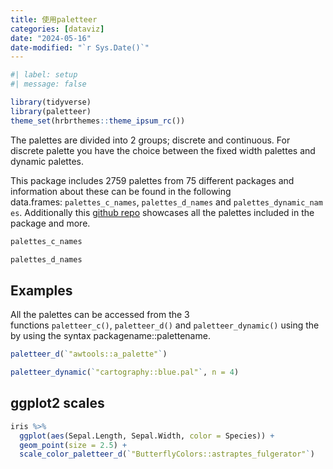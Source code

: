 ```yaml
---
title: 使用paletteer
categories: [dataviz]
date: "2024-05-16"
date-modified: "`r Sys.Date()`"
---
```


```r
#| label: setup
#| message: false

library(tidyverse)
library(paletteer)
theme_set(hrbrthemes::theme_ipsum_rc())
```

The palettes are divided into 2 groups; discrete and continuous. For discrete palette you have the choice between the fixed width palettes and dynamic palettes.

This package includes 2759 palettes from 75 different packages and information about these can be found in the following data.frames: `palettes_c_names`, `palettes_d_names` and `palettes_dynamic_names`. Additionally this [github repo](https://github.com/EmilHvitfeldt/r-color-palettes) showcases all the palettes included in the package and more.

```r
palettes_c_names
```

```r
palettes_d_names
```

## Examples

All the palettes can be accessed from the 3 functions `paletteer_c()`, `paletteer_d()` and `paletteer_dynamic()` using the by using the syntax packagename::palettename.

```r
paletteer_d(`"awtools::a_palette"`)
```

```r
paletteer_dynamic(`"cartography::blue.pal"`, n = 4)
```

## ggplot2 scales

```r
iris %>% 
  ggplot(aes(Sepal.Length, Sepal.Width, color = Species)) +
  geom_point(size = 2.5) +
  scale_color_paletteer_d(`"ButterflyColors::astraptes_fulgerator"`)
```

